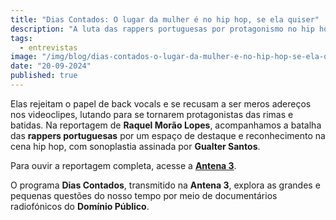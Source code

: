 ```yaml
---
title: "Dias Contados: O lugar da mulher é no hip hop, se ela quiser"
description: "A luta das rappers portuguesas por protagonismo no hip hop. Uma reposrtagem de Raquel Morão Lopes para a Antena 3."
tags:
  - entrevistas
image: "/img/blog/dias-contados-o-lugar-da-mulher-e-no-hip-hop-se-ela-quiser.jpg"
date: "20-09-2024"
published: true
---
```


Elas rejeitam o papel de back vocals e se recusam a ser meros adereços nos videoclipes, lutando para se tornarem protagonistas das rimas e batidas. Na reportagem de **Raquel Morão Lopes**, acompanhamos a batalha das **rappers portuguesas** por um espaço de destaque e reconhecimento na cena hip hop, com sonoplastia assinada por **Gualter Santos**.

Para ouvir a reportagem completa, acesse a **[Antena 3](https://www.rtp.pt/play/p12409/e795638/dias-contados)**.

O programa **Dias Contados**, transmitido na **Antena 3**, explora as grandes e pequenas questões do nosso tempo por meio de documentários radiofónicos do **Domínio Público**.
